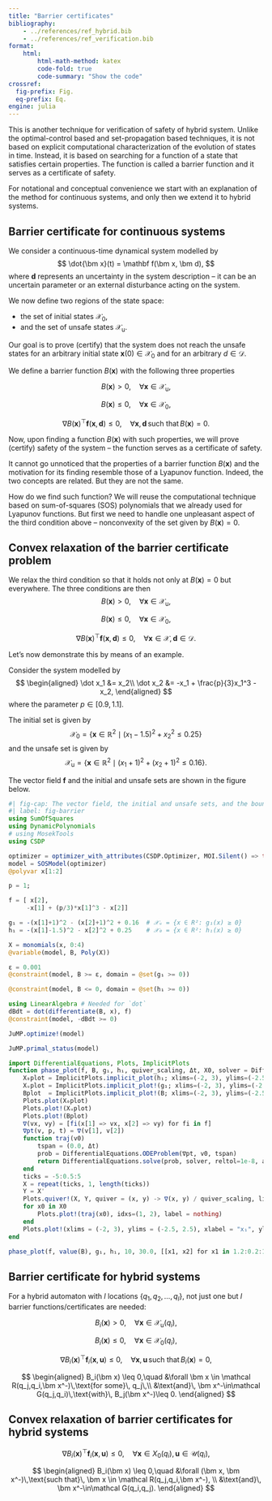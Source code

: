```yaml
---
title: "Barrier certificates"
bibliography: 
    - ../references/ref_hybrid.bib
    - ../references/ref_verification.bib
format:
    html:
        html-math-method: katex
        code-fold: true
        code-summary: "Show the code"
crossref:
  fig-prefix: Fig. 
  eq-prefix: Eq.
engine: julia        
---
```


This is another technique for verification of safety of hybrid system. Unlike the optimal-control based and set-propagation based techniques, it is not based on explicit computational characterization of the evolution of states in time. Instead, it is based on searching for a function of a state that satisfies certain properties. The function is called a barrier function and it serves as a certificate of safety.

For notational and conceptual convenience we start with an explanation of the method for continuous systems, and only then we extend it to hybrid systems.

## Barrier certificate for continuous systems

We consider a continuous-time dynamical system modelled by
$$
\dot{\bm x}(t) = \mathbf f(\bm x, \bm d), 
$$
where $\bm d$ represents an uncertainty in the system description – it can be an uncertain parameter or an external disturbance acting on the system.

We now define two regions of the state space: 

- the set of initial states $\mathcal X_0$, 
- and the set of unsafe states $\mathcal X_\mathrm{u}$. 

Our goal is to prove (certify) that the system does not reach the unsafe states for an arbitrary initial state $\bm x(0)\in \mathcal X_0$ and for an arbitrary $d\in \mathcal D$.

We define a barrier function $B(\bm x)$ with the following three properties

$$B(\bm x) > 0,\quad \forall \bm x \in \mathcal X_\mathrm{u},$$

$$B(\bm x) \leq 0,\quad \forall \bm x \in \mathcal X_0,$$

$$\nabla B(\bm x)^\top \mathbf f(\bm x, \bm d) \leq 0,\quad \forall \bm x, \bm d \, \text{such that} \, B(\bm x) = 0.$$

Now, upon finding a function $B(\bm x)$ with such properties, we will prove (certify) safety of the system – the function serves as a certificate of safety.

:::{.callout-note}
It cannot go unnoticed that the properties of a barrier function $B(\bm x)$ and the motivation for its finding resemble those of a Lyapunov function. Indeed, the two concepts are related. But they are not the same. 
:::

How do we find such function? We will reuse the computational technique based on sum-of-squares (SOS) polynomials that we already used for Lyapunov functions. But first we need to handle one unpleasant aspect of the third condition above – nonconvexity of the set given by $B(\bm x) = 0$.

## Convex relaxation of the barrier certificate problem

We relax the third condition so that it holds not only at $B(\bm x) = 0$ but everywhere. The three conditions are then
$$B(\bm x) > 0,\quad \forall \bm x \in \mathcal X_\mathrm{u},$$

$$B(\bm x) \leq 0,\quad \forall \bm x \in \mathcal X_0,$$

$$\nabla B(\bm x)^\top \mathbf f(\bm x, \bm d) \leq 0,\quad \forall \bm x\in \mathcal X, \bm d \in \mathcal D.$$

Let's now demonstrate this by means of an example.

::: {#exm-line}
Consider the system modelled by
$$
\begin{aligned}
\dot x_1 &= x_2\\
\dot x_2 &= -x_1 + \frac{p}{3}x_1^3 - x_2,
\end{aligned}
$$
where the parameter $p\in [0.9,1.1]$. 

The initial set is given by
$$
\mathcal X_0 = \{ \bm x \in \mathbb R^2 \mid (x_1-1.5)^2 + x_2^2 \leq 0.25 \}
$$
and the unsafe set is given by
$$
\mathcal X_\mathrm{u} = \{ \bm x \in \mathbb R^2 \mid (x_1+1)^2 + (x_2+1)^2 \leq 0.16 \}.
$$

The vector field $\mathbf f$ and the initial and unsafe sets are shown in the figure below.

```julia
#| fig-cap: The vector field, the initial and unsafe sets, and the boundary function level set for the barrier certificate example. Simulated are also a few trajectories. From [Tutorials for SumOfSquares.jl](https://jump.dev/SumOfSquares.jl/stable/generated/Systems%20and%20Control/barrier_certificate/).
#| label: fig-barrier
using SumOfSquares
using DynamicPolynomials
# using MosekTools     
using CSDP

optimizer = optimizer_with_attributes(CSDP.Optimizer, MOI.Silent() => true)
model = SOSModel(optimizer)
@polyvar x[1:2] 

p = 1;

f = [ x[2],
     -x[1] + (p/3)*x[1]^3 - x[2]]

g₁ = -(x[1]+1)^2 - (x[2]+1)^2 + 0.16  # 𝒳ᵤ = {x ∈ R²: g₁(x) ≥ 0}
h₁ = -(x[1]-1.5)^2 - x[2]^2 + 0.25    # 𝒳₀ = {x ∈ R²: h₁(x) ≥ 0}

X = monomials(x, 0:4)
@variable(model, B, Poly(X))

ε = 0.001
@constraint(model, B >= ε, domain = @set(g₁ >= 0))

@constraint(model, B <= 0, domain = @set(h₁ >= 0))

using LinearAlgebra # Needed for `dot`
dBdt = dot(differentiate(B, x), f)
@constraint(model, -dBdt >= 0)

JuMP.optimize!(model)

JuMP.primal_status(model)

import DifferentialEquations, Plots, ImplicitPlots
function phase_plot(f, B, g₁, h₁, quiver_scaling, Δt, X0, solver = DifferentialEquations.Tsit5())
    X₀plot = ImplicitPlots.implicit_plot(h₁; xlims=(-2, 3), ylims=(-2.5, 2.5), resolution = 1000, label="X₀", linecolor=:blue)
    Xᵤplot = ImplicitPlots.implicit_plot!(g₁; xlims=(-2, 3), ylims=(-2.5, 2.5), resolution = 1000, label="Xᵤ", linecolor=:teal)
    Bplot  = ImplicitPlots.implicit_plot!(B; xlims=(-2, 3), ylims=(-2.5, 2.5), resolution = 1000, label="B = 0", linecolor=:red)
    Plots.plot(X₀plot)
    Plots.plot!(Xᵤplot)
    Plots.plot!(Bplot)
    ∇(vx, vy) = [fi(x[1] => vx, x[2] => vy) for fi in f]
    ∇pt(v, p, t) = ∇(v[1], v[2])
    function traj(v0)
        tspan = (0.0, Δt)
        prob = DifferentialEquations.ODEProblem(∇pt, v0, tspan)
        return DifferentialEquations.solve(prob, solver, reltol=1e-8, abstol=1e-8)
    end
    ticks = -5:0.5:5
    X = repeat(ticks, 1, length(ticks))
    Y = X'
    Plots.quiver!(X, Y, quiver = (x, y) -> ∇(x, y) / quiver_scaling, linewidth=0.5)
    for x0 in X0
        Plots.plot!(traj(x0), idxs=(1, 2), label = nothing)
    end
    Plots.plot!(xlims = (-2, 3), ylims = (-2.5, 2.5), xlabel = "x₁", ylabel = "x₂")
end

phase_plot(f, value(B), g₁, h₁, 10, 30.0, [[x1, x2] for x1 in 1.2:0.2:1.7, x2 in -0.35:0.1:0.35])
```
:::

## Barrier certificate for hybrid systems

For a hybrid automaton with $l$ locations $\{q_1,q_2,\ldots,q_l\}$, not just one but $l$ barrier functions/certificates are needed:

$$B_i(\bm x) > 0,\quad \forall \bm x \in \mathcal X_\mathrm{u}(q_i),$$

$$B_i(\bm x) \leq 0,\quad \forall \bm x \in \mathcal X_0(q_i),$$

$$\nabla B_i(\bm x)^\top \mathbf f_i(\bm x, \bm u) \leq 0,\quad \forall \bm x, \bm u \, \text{such that} \, B_i(\bm x) = 0,$$

$$
\begin{aligned}
B_i(\bm x) \leq 0,\quad &\forall \bm x \in \mathcal R(q_j,q_i,\bm x^-)\,\text{for some}\, q_j\,\\
&\text{and}\, \bm x^-\in\mathcal G(q_j,q_i)\,\text{with}\, B_j(\bm x^-)\leq 0.
\end{aligned}
$$

## Convex relaxation of barrier certificates for hybrid systems

$$\nabla B_i(\bm x)^\top \mathbf f_i(\bm x, \bm u) \leq 0,\quad \forall \bm x\in X_0(q_i), \bm u\in\mathcal U(q_i),$$

$$
\begin{aligned}
B_i(\bm x) \leq 0,\quad &\forall (\bm x, \bm x^-)\,\text{such that}\, \bm x \in \mathcal R(q_j,q_i,\bm x^-), \\
&\text{and}\, \bm x^-\in\mathcal G(q_i,q_j).
\end{aligned}
$$